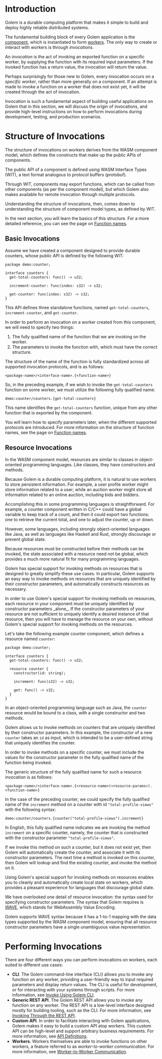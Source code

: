 
# Introduction

Golem is a durable computing platform that makes it simple to build and deploy
highly reliable distributed systems.

The fundamental building block of every Golem application is the
[component](/docs/concepts/components), which is instantiated to form
[workers](/docs/concepts/workers). The only way to create or interact with workers is
through _invocations_.

An _invocation_ is the act of invoking an exported function on a specific
worker, by supplying the function with its required input parameters. If the
invoked function has a return value, the invocation will return the value.

Perhaps surprisingly for those new to Golem, every invocation occurs on a
_specific worker_, rather than more generally on a component. If an attempt is
made to invoke a function on a worker that does not exist yet, it will be
created through the act of invocation.

Invocation is such a fundamental aspect of building useful applications on
Golem that in this section, we will discuss the origin of invocations, and
provide high-level instructions on how to perform invocations during
development, testing, and production scenarios.

# Structure of Invocations

The structure of invocations on workers derives from the WASM component model,
which defines the constructs that make up the public APIs of components.

The public API of a component is defined using WASM Interface Types (WIT), a
text format analogous to protocol buffers (protobuf).

Through WIT, components may export functions, which can be called from other
components (as per the component model), but which Golem also makes available
for remote invocation through multiple protocols.

Understanding the structure of invocations, then, comes down to understanding
the structure of component model types, as defined by WIT.

In the next section, you will learn the basics of this structure. For a more
detailed reference, you can see the page on [Function names](/docs/function-names).

## Basic Invocations

Assume we have created a component designed to provide durable counters, whose
public API is defined by the following WIT:

```wit
package demo:counter;

interface counters {
  get-total-counters: func() -> u32;

  increment-counter: func(index: s32) -> s32;

  get-counter: func(index: s32) -> s32;
}
```

This API defines three standalone functions, named `get-total-counters`,
`increment-counter`, and `get-counter`.

In order to perform an invocation on a worker created from this component, we
will need to specify two things:

1. The fully qualified name of the function that we are invoking on the worker.
2. The parameters to invoke the function with, which must have the correct
   structure.

The structure of the name of the function is fully standardized across all
supported invocation protocols, and is as follows:

```
<package-name>/<interface-name>.{<function-name>}
```

So, in the preceding example, if we wish to invoke the `get-total-counters`
function on some worker, we must utilize the following fully qualified name:

```
demo:counter/counters.{get-total-counters}
```

This name identifies the `get-total-counters` function, unique from any other
function that is exported by the component.

You will learn how to specify parameters later, when the different supported
protocols are introduced. For more information on the structure of function
names, see the page on [Function names](/docs/function-names).

## Resource Invocations

In the WASM component model, resources are similar to classes in object-oriented
programming languages. Like classes, they have constructors and methods.

Because Golem is a durable computing platform, it is natural to use workers to
store persistent information. For example, a user profile worker might store
information related to a user; while an auction worker might store all
information related to an online auction, including bids and bidders.

Accomplishing this in some programming languages is straightforward. For
example, a counter component written in C/C++ could have a global variable to
keep track of a count, and then it could export two functions: one to retrieve
the current total, and one to adjust the counter, up or down.

However, some languages, including strongly object-oriented languages like Java,
as well as languages like Haskell and Rust, strongly discourage or prevent
global state.

Because resources must be constructed before their methods can be invoked, the
state associated with a resource need not be global, which provides a much more
natural fit for many programming languages.

Golem has special support for invoking methods on resources that is designed to
greatly simplify these use cases. In particular, Golem supports an easy way
to invoke methods on resources that are uniquely identified by their
constructor parameters, and automatically constructs resources as necessary.

<Callout type="warning">
  <div>
    In order to use Golem's special support for invoking methods on resources, each resource in your
    component must be uniquely identified by constructor parameters _alone_. If the constructor
    parameters of your resource are not sufficient to uniquely identify a desired instance of that
    resource, then you will have to manage the resource on your own, without Golem's special support
    for invoking methods on the resources.
  </div>
</Callout>

Let's take the following example counter component, which defines a resource
named `counter`:

```wit
package demo:counter;

interface counters {
  get-total-counters: func() -> u32;

  resource counter {
    constructor(id: string);

    increment: func(s32) -> s32;

    get: func() -> s32;
  }
}
```

In an object-oriented programming language such as Java, the `counter` resource
would be bound to a class, with a single constructor and two methods.

Golem allows us to invoke methods on counters that are uniquely identified by
their constructor parameters. In this example, the constructor of a new
`counter` takes an `id` as input, which is intended to be a user-defined string
that uniquely identifies the counter.

In order to invoke methods on a specific counter, we must include the
values for the constructor parameter in the fully qualified name of the function
being invoked.

The generic structure of the fully qualified name for such a resource invocation
is as follows:

```
<package-name>/<interface-name>.{<resource-name>(<resource-params>).<function-name>}
```

In the case of the preceding counter, we could specify the fully qualified name
of the `increment` method on a counter with id `"total-profile-views"` with the
following syntax:

```
demo:counter/counters.{counter("total-profile-views").increment}
```

In English, this fully qualified name indicates we are invoking the method
`increment` on a specific counter, namely, the counter that is constructed with
the constructor parameter `"total-profile-views"`.

If we invoke this method on such a counter, but it does not exist yet, then
Golem will automatically create the counter, and associate it with its
constructor parameters. The next time a method is invoked on this counter, then
Golem will lookup and find the existing counter, and invoke the method on it.

Using Golem's special support for invoking methods on resources enables you to
cleanly and automatically create local state on workers, which provides a
pleasant experience for languages that discourage global state.

We have overlooked one detail of resource invocation: the syntax used for
specifying constructor parameters. The syntax that Golem requires is
[WAVE](https://github.com/bytecodealliance/wasm-tools/tree/main/crates/wasm-wave#readme),
which stands for WebAssembly Value Encoding.

Golem supports WAVE syntax because it has a 1-to-1 mapping with the data types
supported by the WASM component model, ensuring that all resource constructor
parameters have a single unambiguous value representation.

# Performing Invocations

There are four different ways you can perform invocations on workers, each
suited to different use cases:

- **CLI**. The Golem command-line interface (CLI) allows you to invoke any
  function on any worker, providing a user-friendly way to input required
  parameters and display return values. The CLI is useful for development, or
  for interacting with your systems through scripts. For more information, see
  [Invoke Using Golem CLI](/docs/invoke/cli).
- **Generic REST API**. The Golem REST API allows you to invoke any function on
  any worker. The REST API is a low-level interface designed mostly for
  building tooling, such as the CLI. For more information, see [Invoking Through
  the REST API](/docs/invoke/http).
- **Custom API**. In order to facilitate interacting with Golem applications,
  Golem makes it easy to build a custom API atop workers. This custom API can
  be high-level and support arbitrary business requirements. For more
  information, see [API Definitions](/docs/concepts/api-definitions).
- **Workers**. Workers themselves are able to invoke functions on other
  workers, a feature referred to as _worker-to-worker communication_. For more
  information, see
  [Worker-to-Worker Communication](/docs/concepts/worker-to-worker-communication).
